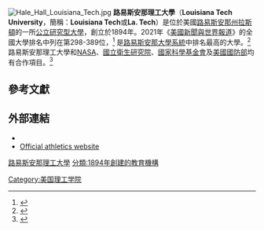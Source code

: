 {{Infobox university
| name              = Louisiana Tech University
| image_name        = LouisianaTechSeal.png
| image_size        = 
| caption           = 
| motto             = {{nowrap|Union, Justice and Confidence}}
| established       = 1894年
| type              = [[公立大學|公立大學]]
| endowment         = $9400萬
| president         = Les Guice
| students          = 11,271<ref name="Enrollment 2014">{{cite web | url = http://as400.regents.state.la.us/pdfs/enroll14/fall2014/fpenrlrpt.pdf | title = Preliminary Headcount Enrollment Summary | publisher = Louisiana Board of Regents | date = September 25, 2014 | accessdate = 2014-12-20 | deadurl = yes | archiveurl = https://web.archive.org/web/20141221115728/http://as400.regents.state.la.us/pdfs/enroll14/fall2014/fpenrlrpt.pdf | archivedate = 2014年12月21日 }}</ref>
| undergrad         = 9,545<ref name="Enrollment 2014" />
| postgrad          = 1,726<ref name="Enrollment 2014" />
| city              = [[拉斯頓_(路易斯安那州)|拉斯頓]]
| state             = [[路易斯安那州|路易斯安那州]]
| country           = [[美國|美國]]
| coor              = {{coord|32.52736|-92.64701|region:US-LA_type:edu|display=inline,title}}
| campus            = 郊區，{{convert|1774|acre|km2}}
| former_names      = Industrial Institute and College of Louisiana (1894–1898)<br/>{{nowrap|Louisiana Industrial Institute}} (1898–1921)<br/>{{nowrap|Louisiana Polytechnic Institute}} (1921–1970)
| sports            = 16支校隊
| colors            = 紅色和藍色<ref>{{cite web|url=http://www.latech.edu/mpr/colors.shtml|title=Louisiana Tech University - Marketing & Public Relations - Approved Colors|work=latech.edu|access-date=2015-03-30|archive-url=https://web.archive.org/web/20150402133645/http://www.latech.edu/mpr/colors.shtml#|archive-date=2015-04-02|dead-url=yes}}</ref><br/>{{color box|#E31B23}} {{color box|#002F8B}}
| nickname          = [[Louisiana_Tech_Bulldogs_and_Lady_Techsters|Bulldogs & Lady Techsters]]
| mascot            = Champ & Tech
| athletics         = [[NCAA|NCAA]] Division I [[Football_Bowl_Subdivision|FBS]] – [[Conference_USA|C-USA]]
| affiliations      = [[路易斯安那大學系統|路易斯安那大學系統]]<br />[[Association_of_Public_and_Land-Grant_Universities|APLU]]<br />[[Southeastern_Universities_Research_Association|SURA]]
| website           = {{url|www.latech.edu}}
| logo              = [[File:LATech_logo.png|200px]]
| footnotes         = 
}}
[[File:Hale_Hall_Louisiana_Tech.jpg|right]]
'''路易斯安那理工大學'''（'''Louisiana Tech University'''，簡稱：'''Louisiana Tech'''或'''La. Tech'''）是位於美國[[路易斯安那州|路易斯安那州]][[拉斯頓_(路易斯安那州)|拉斯頓]]的一所[[公立大學|公立]][[研究型大學|研究型大學]]，創立於1894年。2021年《[[美國新聞與世界報道|美國新聞與世界報道]]》的全國大學排名中列在第298-389位，<ref name="USnews">{{cite web|title=Louisiana Tech University|url=http://colleges.usnews.rankingsandreviews.com/best-colleges/la-tech-2008|publisher=[[美國新聞與世界報道|美國新聞與世界報道]]|accessdate=2015-03-28|archive-date=2011-02-19|archive-url=https://web.archive.org/web/20110219012643/http://colleges.usnews.rankingsandreviews.com/best-colleges/la-tech-2008|dead-url=no}}</ref> 是[[路易斯安那大學系統|路易斯安那大學系統]]中排名最高的大學。<ref>{{cite web|url=http://theadvocate.com/home/827923-79/lsu-southern-rankings-fall.html|title=LSU, Southern rankings fall|work=theadvocate.com|deadurl=yes|archiveurl=https://web.archive.org/web/20131021115835/http://theadvocate.com/home/827923-79/lsu-southern-rankings-fall.html|archivedate=2013年10月21日|df=}}</ref> 路易斯安那理工大學和[[NASA|NASA]]、[[國立衛生研究院_(美國)|國立衛生研究院]]、[[國家科學基金會|國家科學基金會]]及[[美國國防部|美國國防部]]均有合作項目。<ref>{{cite web|url=http://www.thenewsstar.com/article/20120507/NEWS01/120507023/Tech-designated-National-Center-Excellence-|title=Local News - The News Star - thenewsstar.com|work=The News Star|deadurl=yes|archiveurl=https://web.archive.org/web/20120606111401/http://www.thenewsstar.com/article/20120507/NEWS01/120507023/Tech-designated-National-Center-Excellence-|archivedate=2012-06-06}}</ref>

==參考文獻==
{{Reflist|30em}}

==外部連結==

*{{Official website|http://www.latech.edu/}}
*[http://www.latechsports.com/ Official athletics website] {{Wayback|url=http://www.latechsports.com/ |date=20210510061009 }}
{{美國的理工學院}}

[[分類:路易斯安那理工大學|]]
[[Category:美国理工学院|Category:美国理工学院]]
[[分類:1894年創建的教育機構|分類:1894年創建的教育機構]]